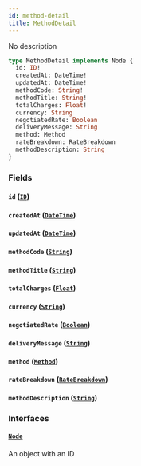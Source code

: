 ```yaml
---
id: method-detail
title: MethodDetail
---
```


No description

```graphql
type MethodDetail implements Node {
  id: ID!
  createdAt: DateTime!
  updatedAt: DateTime!
  methodCode: String!
  methodTitle: String!
  totalCharges: Float!
  currency: String
  negotiatedRate: Boolean
  deliveryMessage: String
  method: Method
  rateBreakdown: RateBreakdown
  methodDescription: String
}
```

### Fields

#### `id` ([`ID`](../../order-view-service/scalars/id))

#### `createdAt` ([`DateTime`](../../order-view-service/scalars/date-time))

#### `updatedAt` ([`DateTime`](../../order-view-service/scalars/date-time))

#### `methodCode` ([`String`](../../order-view-service/scalars/string))

#### `methodTitle` ([`String`](../../order-view-service/scalars/string))

#### `totalCharges` ([`Float`](../../order-view-service/scalars/float))

#### `currency` ([`String`](../../order-view-service/scalars/string))

#### `negotiatedRate` ([`Boolean`](../../order-view-service/scalars/boolean))

#### `deliveryMessage` ([`String`](../../order-view-service/scalars/string))

#### `method` ([`Method`](../../order-view-service/objects/method))

#### `rateBreakdown` ([`RateBreakdown`](../../order-view-service/objects/rate-breakdown))

#### `methodDescription` ([`String`](../../order-view-service/scalars/string))

### Interfaces

#### [`Node`](../../order-view-service/interfaces/node)

An object with an ID
